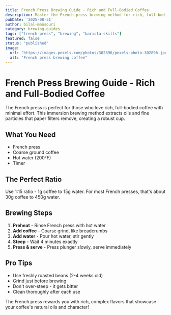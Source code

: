 ```yaml
---
title: French Press Brewing Guide - Rich and Full-Bodied Coffee
description: Master the French press brewing method for rich, full-bodied coffee. Learn the perfect coffee-to-water ratio, steeping time, and techniques for the best results.
pubDate: '2025-08-31'
author: bilal-mansouri
category: brewing-guides
tags: ["french-press", "brewing", "barista-skills"]
featured: false
status: "published"
image:
  url: "https://images.pexels.com/photos/302896/pexels-photo-302896.jpeg?auto=compress&cs=tinysrgb&w=800"
  alt: "French press brewing coffee"
---
```


# French Press Brewing Guide - Rich and Full-Bodied Coffee

The French press is perfect for those who love rich, full-bodied coffee with minimal effort. This immersion brewing method extracts oils and fine particles that paper filters remove, creating a robust cup.

## What You Need
- French press
- Coarse ground coffee
- Hot water (200°F)
- Timer

## The Perfect Ratio
Use 1:15 ratio - 1g coffee to 15g water. For most French presses, that's about 30g coffee to 450g water.

## Brewing Steps
1. **Preheat** - Rinse French press with hot water
2. **Add coffee** - Coarse grind, like breadcrumbs
3. **Add water** - Pour hot water, stir gently
4. **Steep** - Wait 4 minutes exactly
5. **Press & serve** - Press plunger slowly, serve immediately

## Pro Tips
- Use freshly roasted beans (2-4 weeks old)
- Grind just before brewing
- Don't over-steep - it gets bitter
- Clean thoroughly after each use

The French press rewards you with rich, complex flavors that showcase your coffee's natural oils and character!
